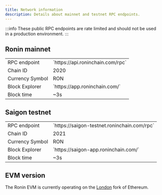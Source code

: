 ```yaml
---
title: Network information
description: Details about mainnet and testnet RPC endpoints.
---
```


:::info
These public RPC endpoints are rate limited and should not be used in a production environment.
:::

## Ronin mainnet

<table>
<tbody>
<tr><td>RPC endpoint</td><td style={{width: "430px"}}>`https://api.roninchain.com/rpc`</td></tr>
<tr><td>Chain ID</td><td>2020</td></tr>
<tr><td>Currency Symbol</td><td>RON</td></tr>
<tr><td>Block Explorer</td><td>`https://app.roninchain.com/`</td></tr>
<tr><td>Block time</td><td>~3s</td></tr>
</tbody>
</table>

## Saigon testnet

<table style={{margin:"0 0 50px 0"}}>
<tbody>
<tr><td>RPC endpoint</td><td style={{width: "430px"}}>`https://saigon-testnet.roninchain.com/rpc`</td></tr>
<tr><td>Chain ID</td><td>2021</td></tr>
<tr><td>Currency Symbol</td><td>RON</td></tr>
<tr><td>Block Explorer</td><td>`https://saigon-app.roninchain.com/`</td></tr>
<tr><td>Block time</td><td>~3s</td></tr>
</tbody>
</table>

## EVM version

The Ronin EVM is currently operating on the [London](https://ethereum.org/en/history/#london) fork of Ethereum.
